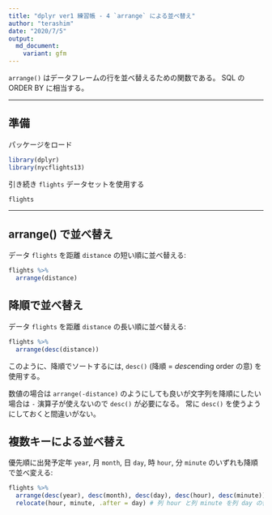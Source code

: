 ```yaml
---
title: "dplyr ver1 練習帳 - 4 `arrange` による並べ替え"
author: "terashim"
date: "2020/7/5"
output:
  md_document:
    variant: gfm
---
```


`arrange()` はデータフレームの行を並べ替えるための関数である。
SQL の ORDER BY に相当する。

---

## 準備

パッケージをロード

```r
library(dplyr)
library(nycflights13)
```

引き続き `flights` データセットを使用する

```r
flights
```

---

## arrange() で並べ替え

データ `flights` を距離 `distance` の短い順に並べ替える:

```r
flights %>% 
  arrange(distance)
```

## 降順で並べ替え

データ `flights` を距離 `distance` の長い順に並べ替える:

```r
flights %>% 
  arrange(desc(distance))
```

このように、降順でソートするには, `desc()` (降順 = *desc*ending order の意) を使用する。

数値の場合は `arrange(-distance)` のようにしても良いが文字列を降順にしたい場合は `-` 演算子が使えないので `desc()` が必要になる。
常に `desc()` を使うようにしておくと間違いがない。

## 複数キーによる並べ替え

優先順に出発予定年 `year`, 月 `month`, 日 `day`, 時 `hour`, 分 `minute` のいずれも降順で並べ変える:

```r
flights %>% 
  arrange(desc(year), desc(month), desc(day), desc(hour), desc(minute)) %>% 
  relocate(hour, minute, .after = day) # 列 hour と列 minute を列 day の後に移動
```

